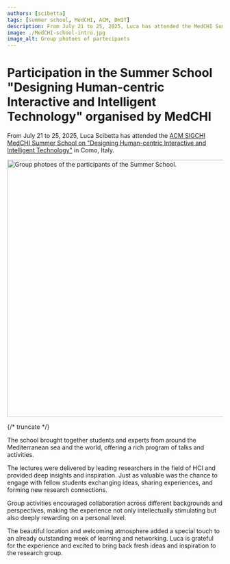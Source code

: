 ```yaml
---
authors: [scibetta]
tags: [summer school, MedCHI, ACM, DHIT]
description: From July 21 to 25, 2025, Luca has attended the MedCHI Summer School on "Designing Human-centric Interactive and Intelligent Technology" in Como, Italy.
image: ./MedCHI-school-intro.jpg
image_alt: Group photoes of partecipants
---
```



# Participation in the Summer School "Designing Human-centric Interactive and Intelligent Technology" organised by MedCHI

From July 21 to 25, 2025, Luca Scibetta has attended the [ACM SIGCHI MedCHI Summer School on "Designing Human-centric Interactive and Intelligent Technology"](https://dhit.lakecomoschool.org/) in Como, Italy.

<p className="text--center"><img src={photo} height="600px" alt="Group photoes of the participants of the Summer School."></img></p>

{/* truncate */}

The school brought together students and experts from around the Mediterranean sea and the world, offering a rich program of talks and activities.

The lectures were delivered by leading researchers in the field of HCI and provided deep insights and inspiration. Just as valuable was the chance to engage with fellow students exchanging ideas, sharing experiences, and forming new research connections.

Group activities encouraged collaboration across different backgrounds and perspectives, making the experience not only intellectually stimulating but also deeply rewarding on a personal level.

The beautiful location and welcoming atmosphere added a special touch to an already outstanding week of learning and networking. Luca is grateful for the experience and excited to bring back fresh ideas and inspiration to the research group.